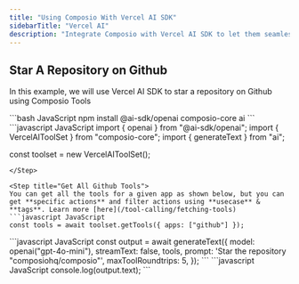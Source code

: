 ```yaml
---
title: "Using Composio With Vercel AI SDK"
sidebarTitle: "Vercel AI"
description: "Integrate Composio with Vercel AI SDK to let them seamlessly interact with external apps"
---
```


## Star A Repository on Github
In this example, we will use Vercel AI SDK to star a repository on Github using Composio Tools

<Steps>
<Step title="Install Packages">
```bash JavaScript
npm install @ai-sdk/openai composio-core ai
```
</Step>
<Step title="Import Libraries & Initialize ComposioToolSet & LLM">
```javascript JavaScript
import { openai } from "@ai-sdk/openai";
import { VercelAIToolSet } from "composio-core";
import { generateText } from "ai";

const toolset = new VercelAIToolSet();
```
</Step>

<Step title="Get All Github Tools">
You can get all the tools for a given app as shown below, but you can get **specific actions** and filter actions using **usecase** & **tags**. Learn more [here](/tool-calling/fetching-tools)
```javascript JavaScript
const tools = await toolset.getTools({ apps: ["github"] });
```
</Step>
<Step title="Define the Agent">
```javascript JavaScript
const output = await generateText({
    model: openai("gpt-4o-mini"),
    streamText: false,
    tools,
    prompt: 'Star the repository "composiohq/composio"',
    maxToolRoundtrips: 5,
});
```
</Step>
<Step title="Execute the Agent">
```javascript JavaScript
console.log(output.text);
```
</Step>
</Steps>